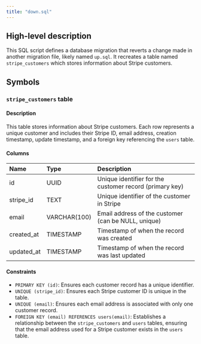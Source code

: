 ```yaml
---
title: "down.sql"
---
```


## High-level description
This SQL script defines a database migration that reverts a change made in another migration file, likely named `up.sql`. It recreates a table named `stripe_customers` which stores information about Stripe customers.

## Symbols

### `stripe_customers` table
#### Description
This table stores information about Stripe customers. Each row represents a unique customer and includes their Stripe ID, email address, creation timestamp, update timestamp, and a foreign key referencing the `users` table.

#### Columns
| Name | Type | Description |
|:-----|:-----|:------------|
| id | UUID | Unique identifier for the customer record (primary key) |
| stripe_id | TEXT | Unique identifier of the customer in Stripe |
| email | VARCHAR(100) | Email address of the customer (can be NULL, unique) |
| created_at | TIMESTAMP | Timestamp of when the record was created |
| updated_at | TIMESTAMP | Timestamp of when the record was last updated |

#### Constraints
* `PRIMARY KEY (id)`: Ensures each customer record has a unique identifier.
* `UNIQUE (stripe_id)`: Ensures each Stripe customer ID is unique in the table.
* `UNIQUE (email)`: Ensures each email address is associated with only one customer record.
* `FOREIGN KEY (email) REFERENCES users(email)`: Establishes a relationship between the `stripe_customers` and `users` tables, ensuring that the email address used for a Stripe customer exists in the `users` table.
